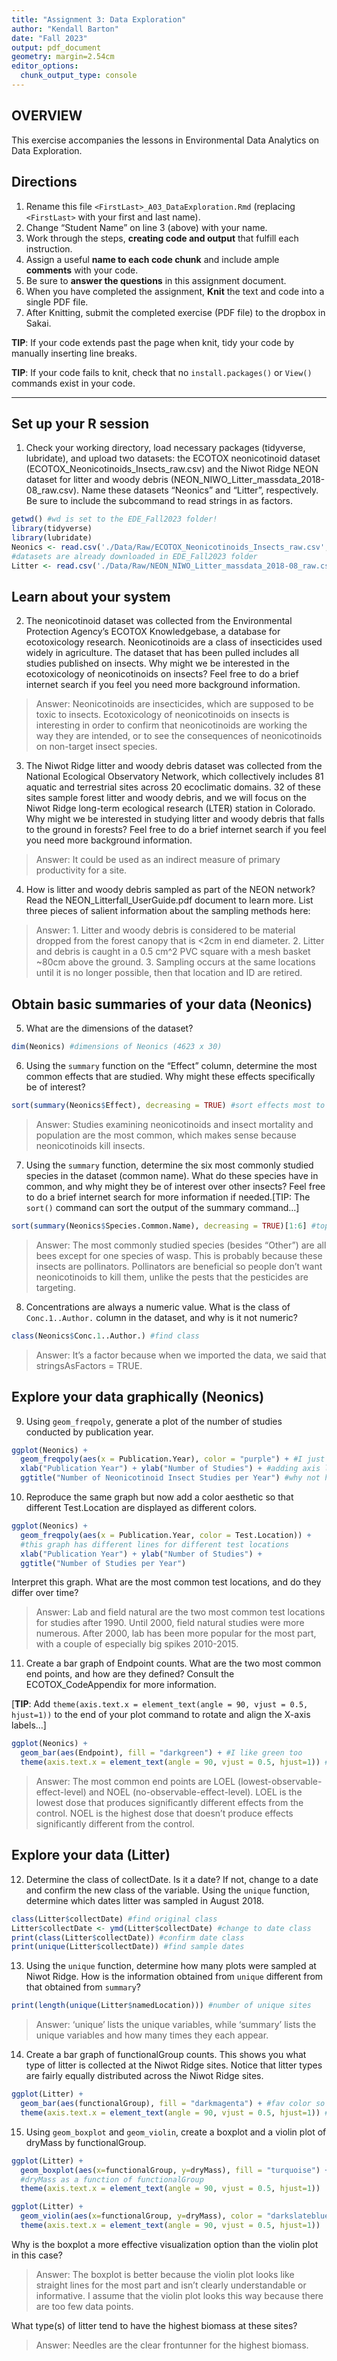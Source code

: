 ```yaml
---
title: "Assignment 3: Data Exploration"
author: "Kendall Barton"
date: "Fall 2023"
output: pdf_document
geometry: margin=2.54cm
editor_options: 
  chunk_output_type: console
---
```


## OVERVIEW

This exercise accompanies the lessons in Environmental Data Analytics on Data Exploration.

## Directions

1.  Rename this file `<FirstLast>_A03_DataExploration.Rmd` (replacing `<FirstLast>` with your first and last name).
2.  Change "Student Name" on line 3 (above) with your name.
3.  Work through the steps, **creating code and output** that fulfill each instruction. 
4.  Assign a useful **name to each code chunk** and include ample **comments** with your code.
5.  Be sure to **answer the questions** in this assignment document.
6.  When you have completed the assignment, **Knit** the text and code into a single PDF file.
7.  After Knitting, submit the completed exercise (PDF file) to the dropbox in Sakai.

**TIP**: If your code extends past the page when knit, tidy your code by manually inserting line breaks.

**TIP**: If your code fails to knit, check that no `install.packages()` or `View()` commands exist in your code. 

---

## Set up your R session

1.  Check your working directory, load necessary packages (tidyverse, lubridate), and upload two datasets: the ECOTOX neonicotinoid dataset (ECOTOX_Neonicotinoids_Insects_raw.csv) and the Niwot Ridge NEON dataset for litter and woody debris (NEON_NIWO_Litter_massdata_2018-08_raw.csv). Name these datasets "Neonics" and "Litter", respectively. Be sure to include the subcommand to read strings in as factors.

```r
getwd() #wd is set to the EDE_Fall2023 folder!
library(tidyverse)
library(lubridate)
Neonics <- read.csv('./Data/Raw/ECOTOX_Neonicotinoids_Insects_raw.csv',stringsAsFactors = TRUE) 
#datasets are already downloaded in EDE_Fall2023 folder
Litter <- read.csv('./Data/Raw/NEON_NIWO_Litter_massdata_2018-08_raw.csv',stringsAsFactors = TRUE)
```

## Learn about your system

2.  The neonicotinoid dataset was collected from the Environmental Protection Agency's ECOTOX Knowledgebase, a database for ecotoxicology research. Neonicotinoids are a class of insecticides used widely in agriculture. The dataset that has been pulled includes all studies published on insects. Why might we be interested in the ecotoxicology of neonicotinoids on insects? Feel free to do a brief internet search if you feel you need more background information.

> Answer: Neonicotinoids are insecticides, which are supposed to be toxic to insects. Ecotoxicology of neonicotinoids on insects is interesting in order to confirm that neonicotinoids are working the way they are intended, or to see the consequences of neonicotinoids on non-target insect species.

3.  The Niwot Ridge litter and woody debris dataset was collected from the National Ecological Observatory Network, which collectively includes 81 aquatic and terrestrial sites across 20 ecoclimatic domains. 32 of these sites sample forest litter and woody debris, and we will focus on the Niwot Ridge long-term ecological research (LTER) station in Colorado. Why might we be interested in studying litter and woody debris that falls to the ground in forests? Feel free to do a brief internet search if you feel you need more background information.

> Answer: It could be used as an indirect measure of primary productivity for a site.

4.  How is litter and woody debris sampled as part of the NEON network? Read the NEON_Litterfall_UserGuide.pdf document to learn more. List three pieces of salient information about the sampling methods here:

> Answer: 
 1. Litter and woody debris is considered to be material dropped from the forest canopy that is <2cm in end diameter.
 2. Litter and debris is caught in a 0.5 cm^2 PVC square with a mesh basket ~80cm above the ground.
 3. Sampling occurs at the same locations until it is no longer possible, then that location and ID are retired.

## Obtain basic summaries of your data (Neonics)

5.  What are the dimensions of the dataset?

```r
dim(Neonics) #dimensions of Neonics (4623 x 30)
```

6.  Using the `summary` function on the "Effect" column, determine the most common effects that are studied. Why might these effects specifically be of interest?

```r
sort(summary(Neonics$Effect), decreasing = TRUE) #sort effects most to least common
```

> Answer: Studies examining neonicotinoids and insect mortality and population are the most common, which makes sense because neonicotinoids kill insects.


7.  Using the `summary` function, determine the six most commonly studied species in the dataset (common name). What do these species have in common, and why might they be of interest over other insects? Feel free to do a brief internet search for more information if needed.[TIP: The `sort()` command can sort the output of the summary command...]

```r
sort(summary(Neonics$Species.Common.Name), decreasing = TRUE)[1:6] #top 6 most common species
```

> Answer: The most commonly studied species (besides "Other") are all bees except for one species of wasp. This is probably because these insects are pollinators. Pollinators are beneficial so people don't want neonicotinoids to kill them, unlike the pests that the pesticides are targeting.

8.  Concentrations are always a numeric value. What is the class of `Conc.1..Author.` column in the dataset, and why is it not numeric?

```r
class(Neonics$Conc.1..Author.) #find class
```

> Answer: It's a factor because when we imported the data, we said that stringsAsFactors = TRUE.

## Explore your data graphically (Neonics)

9.  Using `geom_freqpoly`, generate a plot of the number of studies conducted by publication year.

```r
ggplot(Neonics) +
  geom_freqpoly(aes(x = Publication.Year), color = "purple") + #I just like purple
  xlab("Publication Year") + ylab("Number of Studies") + #adding axis labels
  ggtitle("Number of Neonicotinoid Insect Studies per Year") #why not have a title?
```

10. Reproduce the same graph but now add a color aesthetic so that different Test.Location are displayed as different colors.

```r
ggplot(Neonics) +
  geom_freqpoly(aes(x = Publication.Year, color = Test.Location)) + 
  #this graph has different lines for different test locations
  xlab("Publication Year") + ylab("Number of Studies") +
  ggtitle("Number of Studies per Year")
```

Interpret this graph. What are the most common test locations, and do they differ over time?

> Answer: Lab and field natural are the two most common test locations for studies after 1990. Until 2000, field natural studies were more numerous. After 2000, lab has been more popular for the most part, with a couple of especially big spikes 2010-2015.

11. Create a bar graph of Endpoint counts. What are the two most common end points, and how are they defined? Consult the ECOTOX_CodeAppendix for more information. 

[**TIP**: Add `theme(axis.text.x = element_text(angle = 90, vjust = 0.5, hjust=1))` to the end of your plot command to rotate and align the X-axis labels...]

```r
ggplot(Neonics) +
  geom_bar(aes(Endpoint), fill = "darkgreen") + #I like green too
  theme(axis.text.x = element_text(angle = 90, vjust = 0.5, hjust=1)) #I like the rotation!
```

> Answer: The most common end points are LOEL (lowest-observable-effect-level) and NOEL (no-observable-effect-level). LOEL is the lowest dose that produces significantly different effects from the control. NOEL is the highest dose that doesn't produce effects significantly different from the control.

## Explore your data (Litter)

12. Determine the class of collectDate. Is it a date? If not, change to a date and confirm the new class of the variable. Using the `unique` function, determine which dates litter was sampled in August 2018.

```r
class(Litter$collectDate) #find original class
Litter$collectDate <- ymd(Litter$collectDate) #change to date class
print(class(Litter$collectDate)) #confirm date class
print(unique(Litter$collectDate)) #find sample dates
```

13. Using the `unique` function, determine how many plots were sampled at Niwot Ridge. How is the information obtained from `unique` different from that obtained from `summary`?

```r
print(length(unique(Litter$namedLocation))) #number of unique sites
```

> Answer: 'unique' lists the unique variables, while 'summary' lists the unique variables and how many times they each appear.

14. Create a bar graph of functionalGroup counts. This shows you what type of litter is collected at the Niwot Ridge sites. Notice that litter types are fairly equally distributed across the Niwot Ridge sites.

```r
ggplot(Litter) +
  geom_bar(aes(functionalGroup), fill = "darkmagenta") + #fav color so far
  theme(axis.text.x = element_text(angle = 90, vjust = 0.5, hjust=1)) #easier to see x axis labels
```

15. Using `geom_boxplot` and `geom_violin`, create a boxplot and a violin plot of dryMass by functionalGroup.

```r
ggplot(Litter) +
  geom_boxplot(aes(x=functionalGroup, y=dryMass), fill = "turquoise") + 
  #dryMass as a function of functionalGroup
  theme(axis.text.x = element_text(angle = 90, vjust = 0.5, hjust=1))

ggplot(Litter) +
  geom_violin(aes(x=functionalGroup, y=dryMass), color = "darkslateblue") +
  theme(axis.text.x = element_text(angle = 90, vjust = 0.5, hjust=1))
```

Why is the boxplot a more effective visualization option than the violin plot in this case?

> Answer: The boxplot is better because the violin plot looks like straight lines for the most part and isn't clearly understandable or informative. I assume that the violin plot looks this way because there are too few data points. 

What type(s) of litter tend to have the highest biomass at these sites?

> Answer: Needles are the clear frontunner for the highest biomass.